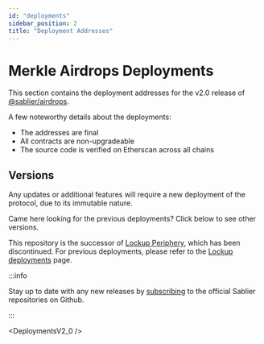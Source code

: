 ```yaml
---
id: "deployments"
sidebar_position: 2
title: "Deployment Addresses"
---
```



# Merkle Airdrops Deployments

This section contains the deployment addresses for the v2.0 release of
[@sablier/airdrops](https://npmjs.com/package/@sablier/airdrops).

A few noteworthy details about the deployments:

- The addresses are final
- All contracts are non-upgradeable
- The source code is verified on Etherscan across all chains

## Versions

Any updates or additional features will require a new deployment of the protocol, due to its immutable nature.

Came here looking for the previous deployments? Click below to see other versions.

<ReleaseHistoryAirdrops />

This repository is the successor of [Lockup Periphery](https://github.com/sablier-labs/v2-periphery), which has been
discontinued. For previous deployments, please refer to the
[Lockup deployments](/guides/lockup/previous-deployments/v1.2) page.

:::info

Stay up to date with any new releases by [subscribing](https://x.com/Sablier/status/1821220784661995627) to the official
Sablier repositories on Github.

:::

<DeploymentsV2_0 />
